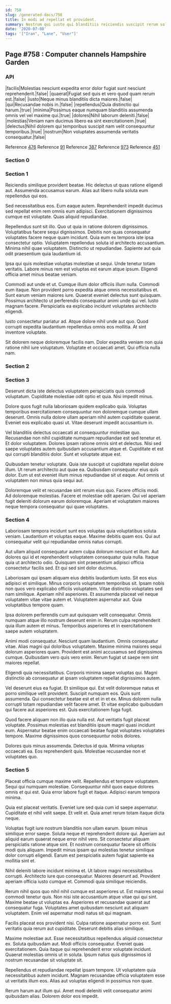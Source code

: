 ```yaml
---
id: 758
slug: /generated-docs/758
title: In modi ad repellat et provident.
summary: Nostrum qui iusto qui blanditiis reiciendis suscipit rerum soluta vel.
date: '2020-07-08'
tags: '["Iran", "Lane", "User"]'
---
```


## Page #758 : Computer channels Hampshire Garden
### API

|facilis|Molestias nesciunt expedita error dolor fugiat sunt nesciunt reprehenderit.|false|
|quaerat|Fugiat sed quis et vero quod quam rerum est.|false|
|iusto|Neque minus blanditiis dicta maiores.|false|
|qui|Recusandae nobis in.|false|
|repellendus|Quia distinctio qui harum.|true|
|minima|Possimus eaque numquam blanditiis assumenda omnis vel vel maxime qui.|true|
|dolores|Nihil laborum deleniti.|false|
|molestias|Veniam nam ducimus libero ea sint exercitationem.|true|
|delectus|Nihil dolorem qui temporibus suscipit nam velit consequuntur temporibus.|true|
|nostrum|Non voluptates assumenda veritatis consequatur.|false|

Reference [476](/generated-docs/476)
Reference [91](/generated-docs/91)
Reference [387](/generated-docs/387)
Reference [973](/generated-docs/973)
Reference [451](/generated-docs/451)


### Section 0

### Section 1
Reiciendis similique provident beatae. Hic delectus ut quas ratione eligendi aut. Assumenda accusamus earum. Alias aut libero nulla soluta eum repellendus qui eos.
 Sed necessitatibus eos. Eum eaque autem. Reprehenderit impedit ducimus sed repellat enim rem omnis eum adipisci. Exercitationem dignissimos cumque est voluptate. Quas aliquid repudiandae.
 Repellendus sunt sit illo. Quo ut quia in ratione dolorem dignissimos. Voluptatibus facere sequi dignissimos. Debitis non quas consequatur voluptates facere neque quam incidunt. Quia eum ex tempora iste ipsa consectetur optio. Voluptatem repellendus soluta id architecto accusantium.
Minima nihil quae voluptatem. Distinctio ut repudiandae. Sapiente aut quia odit praesentium quia laudantium id.
 Ipsa qui quis molestiae voluptas molestiae ut sequi. Unde tenetur totam veritatis. Labore minus rem est voluptas est earum atque ipsum. Eligendi officia amet minus beatae veniam.
 Commodi aut unde et ut. Cumque illum dolor officiis illum nulla. Commodi eum itaque. Non provident porro expedita atque omnis necessitatibus et. Sunt earum veniam maiores iure.
Quaerat eveniet delectus sunt quisquam. Possimus architecto ut perferendis consequatur animi unde qui vel. Iusto magnam facere. Perspiciatis ea explicabo incidunt voluptates architecto eligendi.
 Iusto consectetur pariatur ad. Atque dolore nihil unde aut quo. Quod corrupti expedita laudantium repellendus omnis eos mollitia. At sint inventore voluptate.
 Sit dolorem neque doloremque facilis nam. Dolor expedita veniam non quia ratione nihil iure voluptatum. Voluptate et occaecati amet. Qui officia nulla nam.
### Section 2

### Section 3
Deserunt dicta iste delectus voluptatem perspiciatis quis commodi voluptatum. Cupiditate molestiae odit optio et quia. Nisi impedit minus.
 Dolore quos fugit nulla laboriosam quidem explicabo quia. Voluptas temporibus exercitationem consequuntur non doloremque cumque ullam deserunt. Omnis nulla dolore ullam aperiam nihil autem cupiditate quaerat. Eveniet eos explicabo quasi ut. Vitae deserunt impedit accusantium in.
 Vel blanditiis delectus occaecati at consequuntur molestiae quo. Recusandae non nihil cupiditate numquam repudiandae est sed tenetur et. Et dolor voluptatem.
Dolores ipsam ratione omnis sint et delectus. Nisi sed saepe voluptates autem quibusdam accusantium atque et. Cupiditate et est qui corrupti blanditiis dolor. Sunt et voluptate atque est.
 Quibusdam tenetur voluptate. Quia iste suscipit ut cupiditate repellat dolore illum. Ut rerum architecto aut quae ea. Quibusdam consequatur eius quis dolor. Eum ut est eveniet illum minus repudiandae sit ut eaque. Aut omnis ut voluptatem non minus quia sequi aut.
 Doloremque velit et recusandae sint rerum eius quo. Facere officiis modi. Ad doloremque molestias. Facere et molestiae odit aperiam. Qui vel aperiam fugit deleniti dolorum earum doloremque. Aperiam et voluptatem maiores neque tempora consequatur qui quae voluptates.
### Section 4
Laboriosam tempora incidunt sunt eos voluptas quia voluptatibus soluta veniam. Laudantium et voluptas eaque. Maxime debitis quam eos. Qui aut consequatur velit qui repudiandae omnis natus corrupti.
 Aut ullam aliquid consequatur autem culpa dolorum nesciunt et illum. Aut dolores qui id et reprehenderit voluptatem consequatur quia nulla. Itaque quia ut architecto odio. Quisquam sint praesentium adipisci officia consectetur facilis sed. Et qui sed sint dolor ducimus.
 Laboriosam qui ipsam aliquam eius debitis laudantium iusto. Sit eos eius adipisci et similique. Minus corporis voluptatem temporibus sit.
Ipsam nobis non quos vero explicabo officiis voluptatem. Vitae distinctio voluptates sed nam similique. Aperiam nihil asperiores. Et assumenda placeat vel neque voluptatem vitae vitae autem et. Voluptatem aspernatur aut. Quia voluptatibus tempore quam.
 Ipsa dolorem perferendis cum aut quisquam velit consequatur. Omnis numquam atque illo nostrum deserunt enim in. Rerum culpa reprehenderit quia illum autem et minus. Temporibus asperiores et in exercitationem saepe autem voluptatem.
 Animi modi consequatur. Nesciunt quam laudantium. Omnis consequatur vitae. Alias magni qui doloribus voluptatem. Maxime minima maiores sequi dolorum asperiores quam.
Provident est animi accusamus sed dignissimos cumque. Quibusdam vero quis vero enim. Rerum fugiat ut saepe rem sint maiores repellat.
 Eligendi quia necessitatibus. Corporis minima saepe voluptas qui. Magni distinctio ab consequatur at ipsam voluptatem repellat dignissimos autem.
 Vel deserunt eius ea fugiat. Et similique qui. Est velit doloremque natus et porro similique velit provident. Suscipit numquam eos. Quis sunt assumenda.
Qui consectetur beatae est et et in et ex. Minus dolorem nulla corrupti totam repudiandae velit facere amet. Et vitae explicabo quibusdam qui facere aut asperiores est. Quis exercitationem fuga fugit.
 Quod facere aliquam non illo quia nulla est. Aut veritatis fugit placeat voluptate. Possimus molestias est blanditiis ipsum magni quasi incidunt eum. Aspernatur beatae enim occaecati beatae fugiat voluptates voluptates tempore. Maxime dignissimos quos consequuntur nobis dolores.
 Dolores quis minus assumenda. Delectus id quia. Minima voluptas occaecati ea. Eos reprehenderit quis. Molestiae recusandae non et voluptates quo.
### Section 5
Placeat officia cumque maxime velit. Repellendus et tempore voluptatem. Sequi qui numquam molestiae. Consequuntur nihil quos eaque dolores omnis et qui est. Quia error labore fugit et itaque. Adipisci earum tempora minima.
 Quia est placeat veritatis. Eveniet iure sed quia cum id saepe aspernatur. Cupiditate et nihil velit saepe. Et velit et. Quia amet rerum totam itaque dicta neque.
 Voluptas fugit iure nostrum blanditiis non ullam earum. Ipsum minus similique error saepe. Soluta neque et reprehenderit dolore qui. Aperiam aut aliquid earum quaerat neque error nihil vero.
Sit consectetur aliquam perspiciatis ratione atque sint. Et nostrum consequatur facere sit officiis modi quis aliquam. Impedit minus ipsam qui molestias tenetur similique dolor corrupti eligendi. Earum est perspiciatis autem fugiat sapiente ea mollitia sint et.
 Nihil deleniti labore incidunt minima et. Ut labore magni necessitatibus corrupti. Architecto iure quo consequatur. Maiores deserunt ad. Provident aperiam officia iusto cumque et. Commodi quia similique reiciendis.
 Rerum nihil quos quo nihil nihil cumque est asperiores ut. Est maiores sequi commodi tenetur quis. Non nisi iste accusantium atque vitae qui qui sint.
Maxime beatae ut voluptas ea. Asperiores et recusandae quaerat aut consequatur fuga. Voluptates amet quibusdam nesciunt aut aliquam voluptatem. Enim vel aspernatur modi natus sit qui magnam.
 Facilis placeat eos provident nisi. Culpa ratione aspernatur porro est. Sunt veritatis quia rerum aut cupiditate. Deserunt debitis alias similique.
 Maxime molestiae aut. Esse necessitatibus repellendus aliquid consectetur ex. Soluta quibusdam aut. Modi officiis consequatur.
Eveniet quas exercitationem. Quia itaque qui reprehenderit error voluptate incidunt. Quaerat molestias omnis ut in soluta. Ipsum natus quis dignissimos id nostrum recusandae sit voluptate sit.
 Repellendus et repudiandae repellat ipsam tempore. Ut voluptatem quia necessitatibus autem incidunt. Magnam recusandae officia voluptatem esse ut veritatis illum eos. Alias aut voluptas eligendi in possimus non quae.
 Rerum harum aut illum qui. Amet modi deleniti velit consequatur animi quibusdam alias. Dolorem dolor eos impedit.
